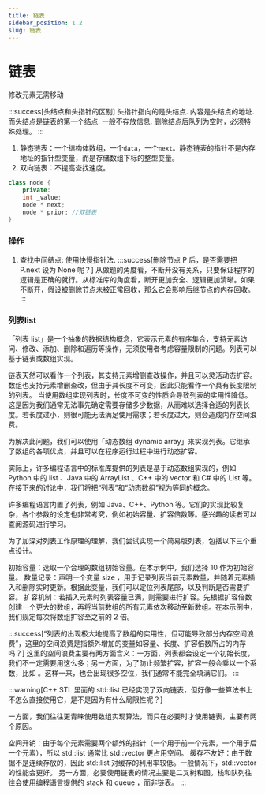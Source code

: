 ```yaml
---
title: 链表
sidebar_position: 1.2
slug: 链表
---
```


# 链表



修改元素无需移动

:::success[头结点和头指针的区别]
头指针指向的是头结点. 内容是头结点的地址. 而头结点是链表的第一个结点. 一般不存放信息. 删除结点后队列为空时，必须特殊处理。
:::

1. 静态链表：一个结构体数组，一个`data`，一个`next`。静态链表的指针不是内存地址的指针型变量，而是存储数组下标的整型变量。
2. 双向链表：不提高查找速度。

```cpp
class node {
    private:
    int _value;
    node * next;
    node * prior; //双链表
}
```

### 操作

1. 查找中间结点: 使用快慢指针法.
:::success[删除节点 P 后，是否需要把 P.next 设为 None 呢？]
从做题的角度看，不断开没有关系，只要保证程序的逻辑是正确的就行。从标准库的角度看，断开更加安全、逻辑更加清晰。如果不断开，假设被删除节点未被正常回收，那么它会影响后继节点的内存回收。
:::

### 列表list

「列表 list」是一个抽象的数据结构概念，它表示元素的有序集合，支持元素访问、修改、添加、删除和遍历等操作，无须使用者考虑容量限制的问题。列表可以基于链表或数组实现。

链表天然可以看作一个列表，其支持元素增删查改操作，并且可以灵活动态扩容。
数组也支持元素增删查改，但由于其长度不可变，因此只能看作一个具有长度限制的列表。
当使用数组实现列表时，长度不可变的性质会导致列表的实用性降低。这是因为我们通常无法事先确定需要存储多少数据，从而难以选择合适的列表长度。若长度过小，则很可能无法满足使用需求；若长度过大，则会造成内存空间浪费。

为解决此问题，我们可以使用「动态数组 dynamic array」来实现列表。它继承了数组的各项优点，并且可以在程序运行过程中进行动态扩容。

实际上，许多编程语言中的标准库提供的列表是基于动态数组实现的，例如 Python 中的 list 、Java 中的 ArrayList 、C++ 中的 vector 和 C# 中的 List 等。在接下来的讨论中，我们将把“列表”和“动态数组”视为等同的概念。

许多编程语言内置了列表，例如 Java、C++、Python 等。它们的实现比较复杂，各个参数的设定也非常考究，例如初始容量、扩容倍数等。感兴趣的读者可以查阅源码进行学习。

为了加深对列表工作原理的理解，我们尝试实现一个简易版列表，包括以下三个重点设计。

初始容量：选取一个合理的数组初始容量。在本示例中，我们选择 10 作为初始容量。
数量记录：声明一个变量 size ，用于记录列表当前元素数量，并随着元素插入和删除实时更新。根据此变量，我们可以定位列表尾部，以及判断是否需要扩容。
扩容机制：若插入元素时列表容量已满，则需要进行扩容。先根据扩容倍数创建一个更大的数组，再将当前数组的所有元素依次移动至新数组。在本示例中，我们规定每次将数组扩容至之前的 2 倍。

:::success[“列表的出现极大地提高了数组的实用性，但可能导致部分内存空间浪费”，这里的空间浪费是指额外增加的变量如容量、长度、扩容倍数所占的内存吗？]
这里的空间浪费主要有两方面含义：一方面，列表都会设定一个初始长度，我们不一定需要用这么多；另一方面，为了防止频繁扩容，扩容一般会乘以一个系数，比如 
 。这样一来，也会出现很多空位，我们通常不能完全填满它们。
:::


:::warning[C++ STL 里面的 std::list 已经实现了双向链表，但好像一些算法书上不怎么直接使用它，是不是因为有什么局限性呢？]

一方面，我们往往更青睐使用数组实现算法，而只在必要时才使用链表，主要有两个原因。

空间开销：由于每个元素需要两个额外的指针（一个用于前一个元素，一个用于后一个元素），所以 std::list 通常比 std::vector 更占用空间。
缓存不友好：由于数据不是连续存放的，因此 std::list 对缓存的利用率较低。一般情况下，std::vector 的性能会更好。
另一方面，必要使用链表的情况主要是二叉树和图。栈和队列往往会使用编程语言提供的 stack 和 queue ，而非链表。
:::

